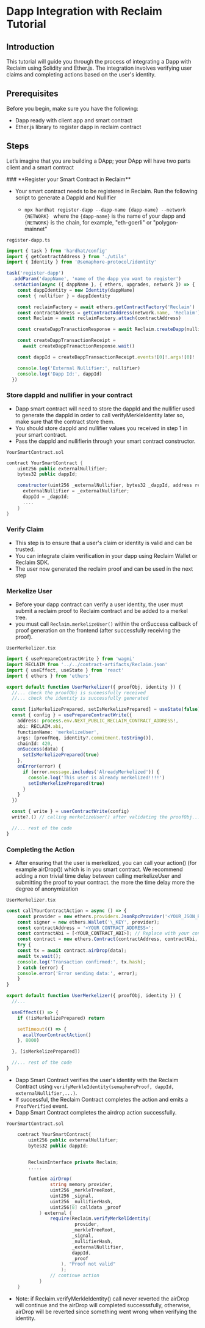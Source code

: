 
# Dapp Integration with Reclaim Tutorial

## Introduction

This tutorial will guide you through the process of integrating a Dapp with Reclaim using Solidity and Ether.js. The integration involves verifying user claims and completing actions based on the user's identity.

## Prerequisites

Before you begin, make sure you have the following:

- Dapp ready with client app and smart contract
- Ether.js library to register dapp in reclaim contract

## Steps

Let’s imagine that you are building a DApp; your DApp will have two parts client and a smart contract

<Steps>
### **Register your Smart Contract in Reclaim**

- Your smart contract needs to be registered in Reclaim. Run the following script to generate a DappId and Nullifier

  - `npx hardhat register-dapp --dapp-name {dapp-name} --network {NETWORK} ` where the `{dapp-name}` is the name of your dapp and `{NETWORK}` is the chain, for example, "eth-goerli" or "polygon-mainnet"

`register-dapp.ts`

```ts
import { task } from 'hardhat/config'
import { getContractAddress } from './utils'
import { Identity } from '@semaphore-protocol/identity'

task('register-dapp')
  .addParam('dappName', 'name of the dapp you want to register')
  .setAction(async ({ dappName }, { ethers, upgrades, network }) => {
    const dappIdentity = new Identity(dappName)
    const { nullifier } = dappIdentity

    const reclaimFactory = await ethers.getContractFactory('Reclaim')
    const contractAddress = getContractAddress(network.name, 'Reclaim')
    const Reclaim = await reclaimFactory.attach(contractAddress)

    const createDappTranactionResponse = await Reclaim.createDapp(nullifier)

    const createDappTransactionReceipt =
      await createDappTranactionResponse.wait()

    const dappId = createDappTransactionReceipt.events![0]!.args![0]!

    console.log('External Nullifier:', nullifier)
    console.log('Dapp Id:', dappId)
  })
```

### Store dappld and nullifier in your contract

- Dapp smart contract will need to store the dappId and the nullifier used to generate the dappId in order to call verifyMerkleIdentity later so, make sure that the contract store them.
- You should store dappld and nullifier values you received in step 1 in your smart contract.
- Pass the dappld and nullifierin through your smart contract constructor.

`YourSmartContract.sol`

```c#
contract YourSmartContract {
    uint256 public externalNullifier;
    bytes32 public dappId;

   	constructor(uint256 _externalNullifier, bytes32 _dappId, address reclaimAddress){
      externalNullifier = _externalNullifier;
      dappId = _dappId;
      ....
	}
}
```

### **Verify Claim**

- This step is to ensure that a user's claim or identity is valid and can be trusted.
- You can integrate claim verification in your dapp using Reclaim Wallet or Reclaim SDK.
- The user now generated the reclaim proof and can be used in the next step

### **Merkelize User**

- Before your dapp contract can verify a user identity, the user must submit a reclaim proof to Reclaim contract and be added to a merkel tree.
- you must call `Reclaim.merkelizeUser()` within the onSuccess callback of proof generation on the frontend (after successfully receiving the proof).

`UserMerkelizer.tsx`

```ts
import { usePrepareContractWrite } from 'wagmi'
import RECLAIM from '../../contract-artifacts/Reclaim.json'
import { useEffect, useState } from 'react'
import { ethers } from 'ethers'

export default function UserMerkelizer({ proofObj, identity }) {
  //... check the proofObj is suceessfully received
  //... check the identity is successfully generated

  const [isMerkelizePrepared, setIsMerkelizePrepared] = useState(false)
  const { config } = usePrepareContractWrite({
    address: process.env.NEXT_PUBLIC_RECLAIM_CONTRACT_ADDRESS!,
    abi: RECLAIM.abi,
    functionName: 'merkelizeUser',
    args: [proofReq, identity?.commitment.toString()],
    chainId: 420,
    onSuccess(data) {
      setIsMerkelizePrepared(true)
    },
    onError(error) {
      if (error.message.includes('AlreadyMerkelized')) {
        console.log('This user is already merkelized!!!!')
        setIsMerkelizePrepared(true)
      }
    }
  })

  const { write } = userContractWrite(config)
  write?.() // calling merkelizeUser() after validating the proofObj...

  //... rest of the code
}
```

### **Completing the Action**

- After ensuring that the user is merkelized, you can call your action() (for example airDrop()) which is in you smart contract.
  We recommend adding a non trivial time delay between calling merkelizeUser and submitting the proof to your contract. the more the time delay more the degree of anonymization

`UserMerkelizer.tsx`

```ts
const callYourContractAction = async () => {
    const provider = new ethers.providers.JsonRpcProvider('<YOUR_JSON_RPC_URL>');
    const signer = new ethers.Wallet('\_KEY', provider);
    const contractAddress = '<YOUR_CONTRACT_ADDRESS>';
    const contractAbi = [<YOUR_CONTRACT_ABI>]; // Replace with your contract's ABI
    const contract = new ethers.Contract(contractAddress, contractAbi, signer);
    try {
    const tx = await contract.airDrop(data);
    await tx.wait();
    console.log('Transaction confirmed:', tx.hash);
    } catch (error) {
    console.error('Error sending data:', error);
    }
}

export default function UserMerkelizer({ proofObj, identity }) {
  //...

  useEffect(() => {
    if (!isMerkelizePrepared) return

    setTimeout(() => {
      acallYourContractAction()
    }, 8000)

  }, [isMerkelizePrepared])

  //... rest of the code
}
```

- Dapp Smart Contract verifies the user's identity with the Reclaim Contract using `verifyMerkleIdentity(semaphoreProof, dappId, externalNullifier,...)`.
- If successful, the Reclaim Contract completes the action and emits a `ProofVerified` event.
- Dapp Smart Contract completes the airdrop action successfully.

`YourSmartContract.sol`

```c#
    contract YourSmartContract{
        uint256 public externalNullifier;
        bytes32 public dappId;


        ReclaimInterface private Reclaim;
        .....

        funtion airDrop(
                string memory provider,
                uint256 _merkleTreeRoot,
                uint256 _signal,
                uint256 _nullifierHash,
                uint256[8] calldata _proof
            ) external {
                require(Reclaim.verifyMerkelIdentity(
                         provider,
                        _merkleTreeRoot,
                        _signal,
                        _nullifierHash,
                        _externalNullifier,
                        dappId,
                        _proof
                    ), "Proof not valid"
                    );
                // continue action
            }
    }
```

- Note: if Reclaim.verifyMerkleIdentity() call never reverted the airDrop will continue and the airDrop will completed successsfully, otherwise, airDrop will be reverted since something went wrong when verifying the identity.

</Steps>
